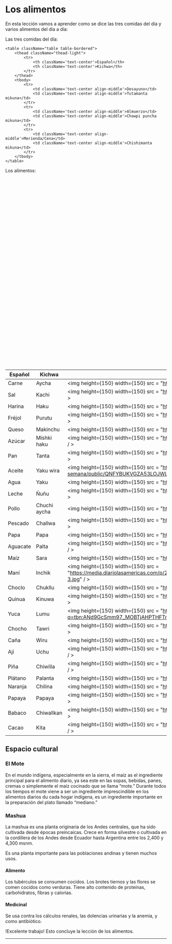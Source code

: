 
# Los alimentos 
 
En esta lección vamos a aprender como se dice las tres comidas del día y varios alimentos del día a día:

Las tres comidas del día: 

    <table className="table table-bordered">
        <thead className="thead-light">
            <tr>
                <th className='text-center'>Español</th>
                <th className='text-center'>Kichwa</th>                                
            </tr>
        </thead>
        <tbody>
            <tr>
                <td className='text-center align-middle'>Desayuno</td>
                <td className='text-center align-middle'>Tutamanta mikuna</td>                                
            </tr>
            <tr>
                <td className='text-center align-middle'>Almuerzo</td>
                <td className='text-center align-middle'>Chawpi puncha mikuna</td>                                
            </tr>
            <tr>
                <td className='text-center align-middle'>Merienda/Cena</td>
                <td className='text-center align-middle'>Chishimanta mikuna</td>                              
            </tr>                     
        </tbody>
    </table>

Los alimentos:
    <table className="table table-bordered">
        <thead className="thead-light">
            <tr>
                <th className='text-center'>Español</th>
                <th className='text-center'>Kichwa</th>
                <th className='text-center'>Imagen</th>                
            </tr>
        </thead>
        <tbody>
            <tr>
                <td className='text-center align-middle'>Carne</td>
                <td className='text-center align-middle'>Aycha</td>                
                <td className='text-center align-middle'><img height={150} width={150} src = "https://encrypted-tbn0.gstatic.com/images?q=tbn:ANd9GcSzoAkyf-ZgsOLocEa-Lpox5EO8T9brPfJAjA&s" / ></td>
            </tr>
            <tr>
                <td className='text-center align-middle'>Sal</td>
                <td className='text-center align-middle'>Kachi</td>                
                <td className='text-center align-middle'><img height={150} width={150} src = "https://encrypted-tbn0.gstatic.com/images?q=tbn:ANd9GcQkjpCkHYeSCO0mI8Vgjhnk_2MgrQML6HvTsw&s" / ></td>
            </tr>
            <tr>
                <td className='text-center align-middle'>Harina</td>
                <td className='text-center align-middle'>Haku</td>               
                <td className='text-center align-middle'><img height={150} width={150} src = "https://encrypted-tbn0.gstatic.com/images?q=tbn:ANd9GcTxXQTRiGhuK3wQkTtedILTnuNzB8xmk3sfIw&s" / ></td>
            </tr>    
            <tr>
                <td className='text-center align-middle'>Fréjol</td>
                <td className='text-center align-middle'>Purutu</td>               
                <td className='text-center align-middle'><img height={150} width={150} src = "https://encrypted-tbn0.gstatic.com/images?q=tbn:ANd9GcRRkfHtHmX4-CrCO9Qx1B5qm9ubtiO-EiLYCg&s" / ></td>
            </tr>    
            <tr>
                <td className='text-center align-middle'>Queso</td>
                <td className='text-center align-middle'>Makinchu</td>               
                <td className='text-center align-middle'><img height={150} width={150} src = "https://encrypted-tbn0.gstatic.com/images?q=tbn:ANd9GcQqq2-_BfBNHdNwsy2264rIpPOb2Brrk4laCQ&s" / ></td>
            </tr>    
            <tr>
                <td className='text-center align-middle'>Azúcar</td>
                <td className='text-center align-middle'>Mishki haku</td>               
                <td className='text-center align-middle'><img height={150} width={150} src = "https://encrypted-tbn0.gstatic.com/images?q=tbn:ANd9GcRBqMHPAR1bWi6THxqVHz9RTCXlCNyR1T1xGg&s" / ></td>
            </tr>    
            <tr>
                <td className='text-center align-middle'>Pan</td>
                <td className='text-center align-middle'>Tanta</td>               
                <td className='text-center align-middle'><img height={150} width={150} src = "https://encrypted-tbn0.gstatic.com/images?q=tbn:ANd9GcR-lZG-r6WizAqxo6_nCvVY4J9WNXxACejRPw&s" / ></td>
            </tr>    
            <tr>
                <td className='text-center align-middle'>Aceite</td>
                <td className='text-center align-middle'>Yaku wira</td>               
                <td className='text-center align-middle'><img height={150} width={150} src = "https://www.semana.com/resizer/ujplWtDvlAkKr9jUeI_fN8yelyA=/arc-anglerfish-arc2-prod-semana/public/QNFYBUKVGZA53LOJWLH4YAPZTY.jpg" / ></td>
            </tr>    
            <tr>
                <td className='text-center align-middle'>Agua</td>
                <td className='text-center align-middle'>Yaku</td>               
                <td className='text-center align-middle'><img height={150} width={150} src = "https://encrypted-tbn0.gstatic.com/images?q=tbn:ANd9GcSQfpVo_4gj5T8dv-JLpYEQz9tG9JYPlpoQqg&s" / ></td>
            </tr> 
            <tr>
                <td className='text-center align-middle'>Leche</td>
                <td className='text-center align-middle'>Ñuñu</td>               
                <td className='text-center align-middle'><img height={150} width={150} src = "https://encrypted-tbn0.gstatic.com/images?q=tbn:ANd9GcQoWES6cTUs9gUoStOoWJut7SC2mVYaiy1_3A&s" / ></td>
            </tr> 
            <tr>
                <td className='text-center align-middle'>Pollo</td>
                <td className='text-center align-middle'>Chuchi aycha</td>               
                <td className='text-center align-middle'><img height={150} width={150} src = "https://encrypted-tbn0.gstatic.com/images?q=tbn:ANd9GcR7rFybsVPV4s1YFbT8LUMeFiyUwZcFrthzng&s" / ></td>
            </tr> 
            <tr>
                <td className='text-center align-middle'>Pescado</td>
                <td className='text-center align-middle'>Challwa</td>               
                <td className='text-center align-middle'><img height={150} width={150} src = "https://encrypted-tbn0.gstatic.com/images?q=tbn:ANd9GcQk3GMKtp2iWxUf5y55raAyl0vURP7a1VORFw&s" / ></td>
            </tr> 
            <tr>
                <td className='text-center align-middle'>Papa</td>
                <td className='text-center align-middle'>Papa</td>               
                <td className='text-center align-middle'><img height={150} width={150} src = "https://encrypted-tbn0.gstatic.com/images?q=tbn:ANd9GcTnMNzlldCdLtPK0KbltvfGjTI4ohNxF1LPvw&s" / ></td>
            </tr> 
            <tr>
                <td className='text-center align-middle'>Aguacate</td>
                <td className='text-center align-middle'>Palta</td>               
                <td className='text-center align-middle'><img height={150} width={150} src = "https://encrypted-tbn0.gstatic.com/images?q=tbn:ANd9GcTX0_ccc6k8mv3gneWRRgDn8F8xOzPE7bW_Pg&s" / ></td>
            </tr> 
            <tr>
                <td className='text-center align-middle'>Maíz</td>
                <td className='text-center align-middle'>Sara</td>               
                <td className='text-center align-middle'><img height={150} width={150} src = "https://encrypted-tbn0.gstatic.com/images?q=tbn:ANd9GcSPHRuJuWJsReyACrGvnejXQJi6shX38jkiNg&s" / ></td>
            </tr> 
            <tr>
                <td className='text-center align-middle'>Maní</td>
                <td className='text-center align-middle'>Inchik</td>               
                <td className='text-center align-middle'><img height={150} width={150} src = "https://media.diariolasamericas.com/p/29a053a4045db73c80083081dbf0ded2/adjuntos/216/imagenes/000/788/0000788616/855x0/smart/mani-3.jpg" / ></td>
            </tr> 
            <tr>
                <td className='text-center align-middle'>Choclo</td>
                <td className='text-center align-middle'>Chukllu</td>               
                <td className='text-center align-middle'><img height={150} width={150} src = "https://encrypted-tbn0.gstatic.com/images?q=tbn:ANd9GcTudKyrgYtmVe-Rf39ALISOuQfkbn1AME_x5Q&s" / ></td>
            </tr>
            <tr>
                <td className='text-center align-middle'>Quinua</td>
                <td className='text-center align-middle'>Kinuwa</td>               
                <td className='text-center align-middle'><img height={150} width={150} src = "https://encrypted-tbn0.gstatic.com/images?q=tbn:ANd9GcSWuJ7foltdN2mD6kKZ9zJimnc6MrDg_YFzKQ&s" / ></td>
            </tr> 
            <tr>
                <td className='text-center align-middle'>Yuca</td>
                <td className='text-center align-middle'>Lumu</td>               
                <td className='text-center align-middle'><img height={150} width={150} src = "https://encrypted-tbn0.gstatic.com/images?q=tbn:ANd9GcSmm97_MOBTjAHPTHFTmOdP_bNPGNxaA2o4dg&s" / ></td>
            </tr> 
            <tr>
                <td className='text-center align-middle'>Chocho</td>
                <td className='text-center align-middle'>Tawri</td>               
                <td className='text-center align-middle'><img height={150} width={150} src = "https://encrypted-tbn0.gstatic.com/images?q=tbn:ANd9GcQmdgLEjehUraGcAUeT65O-0FtbdAVNRPlgLA&s" / ></td>
            </tr> 
            <tr>
                <td className='text-center align-middle'>Caña</td>
                <td className='text-center align-middle'>Wiru</td>               
                <td className='text-center align-middle'><img height={150} width={150} src = "https://encrypted-tbn0.gstatic.com/images?q=tbn:ANd9GcT28__lnShqVUXeBjEdY-wi07RgygLbwVfzqA&s" / ></td>
            </tr> 
            <tr>
                <td className='text-center align-middle'>Ají</td>
                <td className='text-center align-middle'>Uchu</td>               
                <td className='text-center align-middle'><img height={150} width={150} src = "https://encrypted-tbn0.gstatic.com/images?q=tbn:ANd9GcSbKJuRQWTd9_MLAwB1DfKY25lTHULlT9m4GA&s" / ></td>
            </tr> 
            <tr>
                <td className='text-center align-middle'>Piña</td>
                <td className='text-center align-middle'>Chiwilla</td>               
                <td className='text-center align-middle'><img height={150} width={150} src = "https://encrypted-tbn0.gstatic.com/images?q=tbn:ANd9GcTN0j5PY59gDLwXhg6JO4gWH6USklqZ21LuSg&s" / ></td>
            </tr> 
            <tr>
                <td className='text-center align-middle'>Plátano</td>
                <td className='text-center align-middle'>Palanta</td>               
                <td className='text-center align-middle'><img height={150} width={150} src = "https://statics-cuidateplus.marca.com/cms/platanos_0.jpg" / ></td>
            </tr> 
            <tr>
                <td className='text-center align-middle'>Naranja</td>
                <td className='text-center align-middle'>Chilina</td>               
                <td className='text-center align-middle'><img height={150} width={150} src = "https://encrypted-tbn0.gstatic.com/images?q=tbn:ANd9GcRZhfOdkSDLaf4PzQAkv-CglrpSC_8iXytuBw&s" / ></td>
            </tr> 
            <tr>
                <td className='text-center align-middle'>Papaya</td>
                <td className='text-center align-middle'>Papaya</td>               
                <td className='text-center align-middle'><img height={150} width={150} src = "https://encrypted-tbn0.gstatic.com/images?q=tbn:ANd9GcQaAXtZXW0NwXfeThZW9BbWaT36At6cOjfv4Q&s" / ></td>
            </tr> 
            <tr>
                <td className='text-center align-middle'>Babaco</td>
                <td className='text-center align-middle'>Chiwallkan</td>               
                <td className='text-center align-middle'><img height={150} width={150} src = "https://encrypted-tbn0.gstatic.com/images?q=tbn:ANd9GcSj8K5MqUOhNmRE2h7LWfd2JNtUL_QrYGjZ2Q&s" / ></td>
            </tr>
            <tr>
                <td className='text-center align-middle'>Cacao</td>
                <td className='text-center align-middle'>Kita</td>               
                <td className='text-center align-middle'><img height={150} width={150} src = "https://encrypted-tbn0.gstatic.com/images?q=tbn:ANd9GcSMKJkQcGnVTv8y7c3lY1MvRsE2b5FZG3d2Ow&s" / ></td>
            </tr>                                  
        </tbody>
    </table>

## Espacio cultural

### El Mote 

En el mundo indígena, especialmente en la sierra, el maíz as el ingrediente principal para el alimento diario, ya sea este en las sopas, bebidas, panes, cremas o simplemente el maíz cocinado que se llama “mote.” Durante todos los tiempos el mote viene a ser un ingrediente imprescindible en los alimentos diarios du cada hogar indígena, es un ingrediente importante en la preparación del plato llamado “mediano.”

### Mashua

La mashua es una planta originaria de los Andes centrales, que ha sido cultivada desde épocas preincaicas. Crece en forma silvestre o cultivada en la cordillera de los Andes desde Ecuador hasta Argentina entre los 2,400 y 4,300 msnm. 

Es una planta importante para las poblaciones andinas y tienen muchos usos.

#### Alimento

Los tubérculos se consumen cocidos. Los brotes tiernos y las flores se comen cocidos como verduras. Tiene alto contenido de proteínas, carbohidratos, fibras y calorías.

#### Medicinal

Se usa contra los cálculos renales, las dolencias urinarias y la anemia, y como antibiótico.

!Excelente trabajo! Esto concluye la lección de los alimentos.

<hr />

<MiniTestForm lecture="food" />


